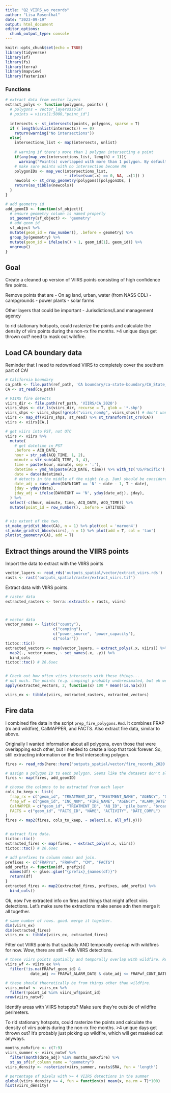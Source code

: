 ```yaml
---
title: "Q2_VIIRS_wo_records"
author: "Lisa Rosenthal"
date: "2023-09-19"
output: html_document
editor_options: 
  chunk_output_type: console
---
```


```r
knitr::opts_chunk$set(echo = TRUE)
library(tidyverse)
library(sf)
library(fs)
library(terra)
library(mapview)
library(fasterize)

```

### Functions
```r

# extract data from vector layers
extract_polys <- function(polygons, points) {
  # polygons = vector_layers$solar
  # points = viirs[1:5000,"point_id"]
  
  intersects <- st_intersects(points, polygons, sparse = T)
  if ( length(unlist(intersects)) == 0)
    return(warning("No intersections"))
  else{
    intersections_list <- map(intersects, unlist)
    
    # warning if there's more than 1 polygon intersecting a point
    if(any(map_vec(intersections_list, length) > 1)){
      warning("Point(s) overlapped with more than 1 polygon. By default, choosing first one.")}
    # make sure points with no intersection become NA
    polygonIDs <- map_vec(intersections_list, 
                          ~ ifelse(sum(.x) == 0, NA, .x[1]) )
    newcols <- st_drop_geometry(polygons)[polygonIDs, ]
    return(as_tibble(newcols))
  }
}

# add geometry id
add_geomID <- function(sf_object){
  # ensure geometry column is named properly
  st_geometry(sf_object) <- 'geometry'
  # add geom id
  sf_object %>%
  mutate(geom_id = row_number(), .before = geometry) %>% 
  group_by(geometry) %>%
  mutate(geom_id = ifelse(n() > 1, geom_id[1], geom_id)) %>% 
  ungroup()
}
```
## Goal

Create a cleaned up version of VIIRS points consisting of high confidence fire points. 

Remove points that are
- On ag land, urban, water (from NASS CDL)
- campgrounds
- power plants
- solar farms

Other layers that could be important
- Jurisdictions/Land management agency


to rid stationary hotspots, could rasterize the points and calculate the density of viirs points during the non-rx fire months. >4 unique days get thrown out? need to mask out wildfire.

## Load CA boundary data

Reminder that I need to redownload VIIRS to completely cover the southern part of CA!

```r
# California boundary
ca_path <- file.path(ref_path, 'CA boundary/ca-state-boundary/CA_State_TIGER2016.shp')
CA <- st_read(ca_path) 

# VIIRS fire detects
viirs_dir <- file.path(ref_path, 'VIIRS/CA_2020')
viirs_shps <- dir_ls(viirs_dir, recurse = T, glob = '*.shp')
viirs_shps <- viirs_shps[!grepl("viirs_nonAg", viirs_shps)] # don't want that file
viirs <- map_df(viirs_shps, st_read) %>% st_transform(st_crs(CA))
viirs <- viirs[CA,]

# get viirs into PST, not UTC
viirs <- viirs %>%
  mutate(
    # get datetime in PST
    .before = ACQ_DATE,
    hour = str_sub(ACQ_TIME, 1, 2),
    minute = str_sub(ACQ_TIME, 3, 4),
    time = paste(hour, minute, sep = ':'),
    datetime = ymd_hm(paste(ACQ_DATE, time)) %>% with_tz('US/Pacific'),
    date = date(datetime),
    # detects in the middle of the night (e.g. 3am) should be considered night before
    date_adj = case_when(DAYNIGHT == 'N' ~ date - 1, T ~ date),
    jday = yday(date),
    jday_adj = ifelse(DAYNIGHT == 'N', yday(date_adj), jday),
  ) %>%
  select(-c(hour, minute, time, ACQ_DATE, ACQ_TIME)) %>% 
  mutate(point_id = row_number(), .before = LATITUDE)


# vis extent of the two. 
st_make_grid(st_bbox(CA), n = 1) %>% plot(col = 'maroon4')
st_make_grid(st_bbox(viirs), n = 1) %>% plot(add = T, col = 'tan')
plot(st_geometry(CA), add = T)


```


## Extract things around the VIIRS points

Import the data to extract with the VIIRS points
```r

vector_layers <- read_rds('outputs_spatial/vector/extract_viirs.rds')
rasts <- rast('outputs_spatial/raster/extract_viirs.tif')

```

Extract data with VIIRS points. 

```r

# raster data
extracted_rasters <- terra::extract(x = rasts, viirs)



# vector data
vector_names <- list(c("county"),
                     c("camping"),
                     c("power_source", 'power_capacity'),
                     c("solar"))
tictoc::tic()
extracted_vectors <- map(vector_layers, ~ extract_polys(.x, viirs)) %>% 
  map2(., vector_names, ~ set_names(.x, .y)) %>% 
  bind_cols
tictoc::toc() # 26.6sec


# Check out how often viirs intersects with these things...
# not much. The points (e.g. camping) probably underesimated, but oh well. 
apply(extracted_vectors, 2, function(x) 100 * mean(!is.na(x)))

viirs_ex <- tibble(viirs, extracted_rasters, extracted_vectors)


```


## Fire data

I combined fire data in the script `prep_fire_polygons.Rmd`. It combines FRAP (rx and wildfire), CalMAPPER, and FACTS. Also extract fire data, similar to above.

Originally I wanted information about all polygons, even those that were overlapping each other, but I needed to create a loop that took forever. So, still extracting information on the first intersecting polygon.

```r
fires <- read_rds(here::here('outputs_spatial/vector/fire_records_2020.rds'))

# assign a polygon ID to each polygon. Seems like the datasets don't always have a unique ID for each row. 
fires <- map(fires, add_geomID)

# choose the columns to be extracted from each layer
cols_to_keep <- list(
  frap_rx = c("geom_id", "TREATMENT_ID", "TREATMENT_NAME", "AGENCY", "START_DATE", "END_DATE", 'TREATED_AC'),
  frap_wf = c("geom_id", "INC_NUM", "FIRE_NAME", "AGENCY", "ALARM_DATE", "CONT_DATE"),
  CalMAPPER = c("geom_id", "TREATMENT_ID", "AQ_ID", 'pile_burn', 'broadcast_burn', "ACTIVITY_START", "ACTIVITY_END", "duration"), 
  FACTS = c("geom_id", "FACTS_ID", "NAME", "ACTIVITY", "DATE_COMPL")
)
fires <- map2(fires, cols_to_keep, ~ select(.x, all_of(.y)))


# extract fire data. 
tictoc::tic()
extracted_fires <- map(fires, ~ extract_polys(.x, viirs))
tictoc::toc() # 26.6sec

# add prefixes to column names and join.
prefixes <- c("FRAPrx", "FRAPwf", "CM", "FACTS")
add_prefix <- function(df, prefix){
  names(df) <- glue::glue("{prefix}_{names(df)}")
  return(df)
}
extracted_fires <- map2(extracted_fires, prefixes, add_prefix) %>% 
  bind_cols()

```

Ok, now I've extracted info on fires and things that might affect viirs detections. Let's make sure the extractions make sense adn then merge it all together. 

```r
# same number of rows. good. merge it together. 
dim(viirs_ex)
dim(extracted_fires)
viirs_ex <- tibble(viirs_ex, extracted_fires)
```


Filter out VIIRS points that spatially AND temporally overlap with wildfires for now. Wow, there are still ~49k VIIRS detections. 
```r

# these viirs points spatially and temporally overlap with wildfire. Remove for now. 
viirs_wf <- viirs_ex %>% 
  filter(!is.na(FRAPwf_geom_id) &
           date_adj >= FRAPwf_ALARM_DATE & date_adj <= FRAPwf_CONT_DATE) 

# these should theoretically be from things other than wildfire. 
viirs_notwf <- viirs_ex %>% 
  filter(!point_id %in% viirs_wf$point_id)
nrow(viirs_notwf)

```


Identify areas with VIIRS hotspots? Make sure they're outside of wildfire perimeters.

To rid stationary hotspots, could rasterize the points and calculate the density of viirs points during the non-rx fire months. >4 unique days get thrown out? It's probably just picking up wildfire, which will get masked out anyways. 

```r
months_noRxfire <- c(7:9)
viirs_summer <- viirs_notwf %>% 
  filter(month(date_adj) %in% months_noRxfire) %>% 
  st_as_sf(sf_column_name = "geometry")
viirs_density <- rasterize(viirs_summer, rasts$SRA, fun = 'length')

# percentage of pixels with >= 4 VIIRS detections in the summer 
global(viirs_density >= 4, fun = function(x) mean(x, na.rm = T)*100)
hist(viirs_density)
```



